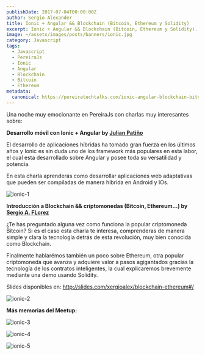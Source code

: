 ```yaml
---
publishDate: 2017-07-04T00:00:00Z
author: Sergio Alexander
title: Ionic + Angular && Blockchain (Bitcoin, Ethereum y Solidity)
excerpt: Ionic + Angular && Blockchain (Bitcoin, Ethereum y Solidity).
image: ~/assets/images/posts/banners/ionic.jpg
category: Javascript
tags:
  - Javascript
  - PereiraJs
  - Ionic
  - Angular
  - Blockchain
  - Bitcoin
  - Ethereum
metadata:
  canonical: https://pereiratechtalks.com/ionic-angular-blockchain-bitcoin-ethereum-y-solidity-3/
---
```


Una noche muy emocionante en PereiraJs con charlas muy interesantes sobre: 

**Desarrollo móvil con Ionic + Angular by [Julian Patiño](https://www.meetup.com/es-ES/PereiraJs_/members/230813066/)**

El desarrollo de aplicaciones híbridas ha tomado gran fuerza en los últimos años y Ionic es sin duda uno de los framework más populares en esta labor, el cual esta desarrollado sobre Angular y posee toda su versatilidad y potencia.

En esta charla aprenderás como desarrollar aplicaciones web adaptativas que pueden ser compiladas de manera híbrida en Android y IOs.

![ionic-1](~/assets/images/posts/content/ionic-1.jpg)

**Introducción a Blockchain && criptomonedas (Bitcoin, Ethereum...) by [Sergio A. FLorez](https://twitter.com/xergioalex)**

¿Te has preguntado alguna vez como funciona la popular criptomoneda Bitcoin? Si es el caso esta charla te interesa, comprenderas de manera simple y clara la tecnología detrás de esta revolución, muy bien conocida como Blockchain.

Finalmente hablarémos también un poco sobre Ethereum, otra popular criptomoneda que avanza y adquiere valor a pasos agigantados gracias la tecnología de los contratos inteligentes, la cual explicaremos brevemente mediante una demo usando Solidity.

Slides disponibles en: http://slides.com/xergioalex/blockchain-ethereum#/

![ionic-2](~/assets/images/posts/content/ionic-2.jpg)


**Más memorias del Meetup:**


![ionic-3](~/assets/images/posts/content/ionic-3.jpg)

![ionic-4](~/assets/images/posts/content/ionic-4.jpg)

![ionic-5](~/assets/images/posts/content/ionic-5.jpeg)
